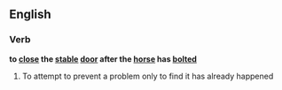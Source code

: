 ==English==

===Verb===
'''to [[close]] the [[stable]] [[door]] after the [[horse]] has [[bolted]]'''

# {{idiomatic}} To attempt to prevent a problem only to find it has already happened